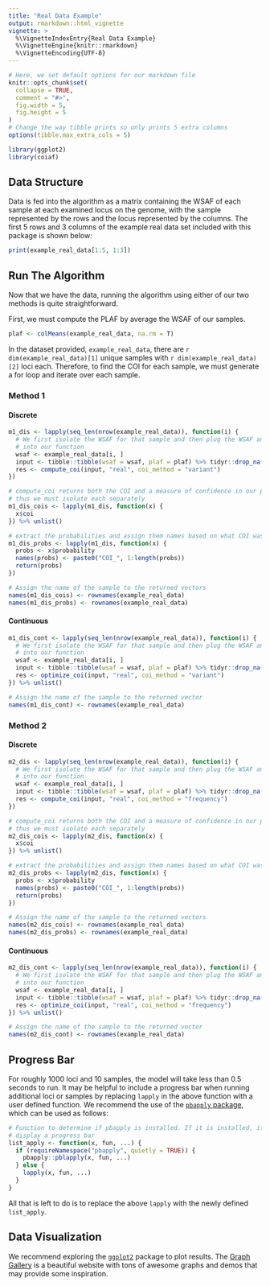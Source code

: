```yaml
---
title: "Real Data Example"
output: rmarkdown::html_vignette
vignette: >
  %\VignetteIndexEntry{Real Data Example}
  %\VignetteEngine{knitr::rmarkdown}
  %\VignetteEncoding{UTF-8}
---
```


```r
# Here, we set default options for our markdown file
knitr::opts_chunk$set(
  collapse = TRUE,
  comment = "#>",
  fig.width = 5,
  fig.height = 5
)
# Change the way tibble prints so only prints 5 extra columns
options(tibble.max_extra_cols = 5)

library(ggplot2)
library(coiaf)
```

## Data Structure
Data is fed into the algorithm as a matrix containing the WSAF of each sample at
each examined locus on the genome, with the sample represented by the rows and
the locus represented by the columns. The first 5 rows and 3 columns of the
example real data set included with this package is shown below:
```r
print(example_real_data[1:5, 1:3])
```


## Run The Algorithm
Now that we have the data, running the algorithm using either of our two
methods is quite straightforward.

First, we must compute the PLAF by average the WSAF of our samples.
```r
plaf <- colMeans(example_real_data, na.rm = T)
```

In the dataset provided, `example_real_data`, there are
`r dim(example_real_data)[1]` unique samples with `r dim(example_real_data)[2]`
loci each. Therefore, to find the COI for each sample, we must generate a for
loop and iterate over each sample.

### Method 1
#### Discrete
```r
m1_dis <- lapply(seq_len(nrow(example_real_data)), function(i) {
  # We first isolate the WSAF for that sample and then plug the WSAF and PLAF
  # into our function
  wsaf <- example_real_data[i, ]
  input <- tibble::tibble(wsaf = wsaf, plaf = plaf) %>% tidyr::drop_na()
  res <- compute_coi(input, "real", coi_method = "variant")
})

# compute_coi returns both the COI and a measure of confidence in our prediction
# thus we must isolate each separately
m1_dis_cois <- lapply(m1_dis, function(x) {
  x$coi
}) %>% unlist()

# extract the probabilities and assign them names based on what COI was checked
m1_dis_probs <- lapply(m1_dis, function(x) {
  probs <- x$probability
  names(probs) <- paste0("COI_", 1:length(probs))
  return(probs)
})

# Assign the name of the sample to the returned vectors
names(m1_dis_cois) <- rownames(example_real_data)
names(m1_dis_probs) <- rownames(example_real_data)
```

#### Continuous
```r
m1_dis_cont <- lapply(seq_len(nrow(example_real_data)), function(i) {
  # We first isolate the WSAF for that sample and then plug the WSAF and PLAF
  # into our function
  wsaf <- example_real_data[i, ]
  input <- tibble::tibble(wsaf = wsaf, plaf = plaf) %>% tidyr::drop_na()
  res <- optimize_coi(input, "real", coi_method = "variant")
}) %>% unlist()

# Assign the name of the sample to the returned vector
names(m1_dis_cont) <- rownames(example_real_data)
```

### Method 2
#### Discrete
```r
m2_dis <- lapply(seq_len(nrow(example_real_data)), function(i) {
  # We first isolate the WSAF for that sample and then plug the WSAF and PLAF
  # into our function
  wsaf <- example_real_data[i, ]
  input <- tibble::tibble(wsaf = wsaf, plaf = plaf) %>% tidyr::drop_na()
  res <- compute_coi(input, "real", coi_method = "frequency")
})

# compute_coi returns both the COI and a measure of confidence in our prediction
# thus we must isolate each separately
m2_dis_cois <- lapply(m2_dis, function(x) {
  x$coi
}) %>% unlist()

# extract the probabilities and assign them names based on what COI was checked
m2_dis_probs <- lapply(m2_dis, function(x) {
  probs <- x$probability
  names(probs) <- paste0("COI_", 1:length(probs))
  return(probs)
})

# Assign the name of the sample to the returned vectors
names(m2_dis_cois) <- rownames(example_real_data)
names(m2_dis_probs) <- rownames(example_real_data)
```

#### Continuous
```r
m2_dis_cont <- lapply(seq_len(nrow(example_real_data)), function(i) {
  # We first isolate the WSAF for that sample and then plug the WSAF and PLAF
  # into our function
  wsaf <- example_real_data[i, ]
  input <- tibble::tibble(wsaf = wsaf, plaf = plaf) %>% tidyr::drop_na()
  res <- optimize_coi(input, "real", coi_method = "frequency")
}) %>% unlist()

# Assign the name of the sample to the returned vector
names(m2_dis_cont) <- rownames(example_real_data)
```

## Progress Bar
For roughly 1000 loci and 10 samples, the model will take less than 0.5 seconds
to run. It may be helpful to include a progress bar when running additional loci
or samples by replacing `lapply` in the above function with a user defined
function. We recommend the use of the
[`pbapply` package](https://peter.solymos.org/pbapply/), which can be used as
follows:

```r
# Function to determine if pbapply is installed. If it is installed, it will
# display a progress bar
list_apply <- function(x, fun, ...) {
  if (requireNamespace("pbapply", quietly = TRUE)) {
    pbapply::pblapply(x, fun, ...)
  } else {
    lapply(x, fun, ...)
  }
}
```

All that is left to do is to replace the above `lapply` with the newly defined
`list_apply`.

## Data Visualization
We recommend exploring the [`ggplot2`](https://ggplot2.tidyverse.org/index.html)
package to plot results. The
[Graph Gallery](https://www.r-graph-gallery.com/index.html) is a beautiful
website with tons of awesome graphs and demos that may provide some inspiration.
